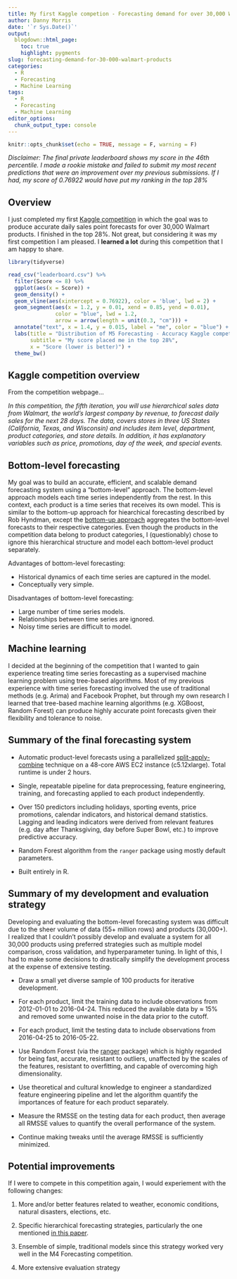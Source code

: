 ```yaml
---
title: My first Kaggle competion - Forecasting demand for over 30,000 Walmart products using machine learning and a bottom-level approach
author: Danny Morris
date: '`r Sys.Date()`'
output: 
  blogdown::html_page:
    toc: true
    highlight: pygments
slug: forecasting-demand-for-30-000-walmart-products
categories:
  - R
  - Forecasting
  - Machine Learning
tags:
  - R
  - Forecasting
  - Machine Learning
editor_options: 
  chunk_output_type: console
---
```


```r
knitr::opts_chunk$set(echo = TRUE, message = F, warning = F)
```

*Disclaimer: The final private leaderboard shows my score in the 46th percentile. I made a rookie mistake and failed to submit my most recent predictions that were an improvement over my previous submissions. If I had, my score of 0.76922 would have put my ranking in the top 28%*

## Overview

I just completed my first [Kaggle competition](https://www.kaggle.com/c/m5-forecasting-accuracy) in which the goal was to produce accurate daily sales point forecasts for over 30,000 Walmart products. I finished in the top 28%. Not great, but considering it was my first competition I am pleased. I **learned a lot** during this competition that I am happy to share.

```r
library(tidyverse)

read_csv("leaderboard.csv") %>%
  filter(Score <= 8) %>%
  ggplot(aes(x = Score)) +
  geom_density() +
  geom_vline(aes(xintercept = 0.76922), color = 'blue', lwd = 2) +
  geom_segment(aes(x = 1.2, y = 0.01, xend = 0.85, yend = 0.01),
               color = "blue", lwd = 1.2,
               arrow = arrow(length = unit(0.3, "cm"))) +
  annotate("text", x = 1.4, y = 0.015, label = "me", color = "blue") +
  labs(title = "Distribution of M5 Forecasting - Accuracy Kaggle competition scores",
       subtitle = "My score placed me in the top 28%",
       x = "Score (lower is better)") +
  theme_bw()
```

## Kaggle competition overview

From the competition webpage...

*In this competition, the fifth iteration, you will use hierarchical sales data from Walmart, the world’s largest company by revenue, to forecast daily sales for the next 28 days. The data, covers stores in three US States (California, Texas, and Wisconsin) and includes item level, department, product categories, and store details. In addition, it has explanatory variables such as price, promotions, day of the week, and special events.*

## Bottom-level forecasting

My goal was to build an accurate, efficient, and scalable demand forecasting system using a "bottom-level" approach. The bottom-level approach models each time series independently from the rest. In this context, each product is a time series that receives its own model. This is similar to the bottom-up approach for hiearchical forecasting described by Rob Hyndman, except the [bottom-up approach](https://otexts.com/fpp2/bottom-up.html) aggregates the bottom-level forecasts to their respective categories. Even though the products in the competition data belong to product categories, I (questionably) chose to ignore this hierarchical structure and model each bottom-level product separately.

Advantages of bottom-level forecasting:

 - Historical dynamics of each time series are captured in the model.
 - Conceptually very simple.
 
Disadvantages of bottom-level forecasting:

  - Large number of time series models.
  - Relationships between time series are ignored.
  - Noisy time series are difficult to model.
  
## Machine learning

I decided at the beginning of the competition that I wanted to gain experience treating time series forecasting as a supervised machine learning problem using tree-based algorithms. Most of my previous experience with time series forecasting involved the use of traditional methods (e.g. Arima) and Facebook Prophet, but through my own research I learned that tree-based machine learning algorithms (e.g. XGBoost, Random Forest) can produce highly accurate point forecasts given their flexibility and tolerance to noise.

## Summary of the final forecasting system

- Automatic product-level forecasts using a parallelized [split-apply-combine](https://www.jstatsoft.org/article/view/v040i01/v40i01.pdf) technique on a 48-core AWS EC2 instance (c5.12xlarge). Total runtime is under 2 hours.

- Single, repeatable pipeline for data preprocessing, feature engineering, training, and forecasting applied to each product independently.

- Over 150 predictors including holidays, sporting events, price promotions, calendar indicators, and historical demand statistics. Lagging and leading indicators were derived from relevant features (e.g. day after Thanksgiving, day before Super Bowl, etc.) to improve predictive accuracy. 

- Random Forest algorithm from the `ranger` package using mostly default parameters.

- Built entirely in R.

## Summary of my development and evaluation strategy

Developing and evaluating the bottom-level forecasting system was difficult due to the sheer volume of data (55+ million rows) and products (30,000+). I realized that I couldn't possibly develop and evaluate a system for all 30,000 products using preferred strategies such as multiple model comparison, cross validation, and hyperparameter tuning. In light of this, I had to make some decisions to drastically simplify the development process at the expense of extensive testing.

- Draw a small yet diverse sample of 100 products for iterative development.

- For each product, limit the training data to include observations from 2012-01-01 to 2016-04-24. This reduced the available data by $\approx$ 15% and removed some unwanted noise in the data prior to the cutoff.

- For each product, limit the testing data to include observations from 2016-04-25 to 2016-05-22.

- Use Random Forest (via the [ranger](https://arxiv.org/pdf/1508.04409.pdf) package) which is highly regarded for being fast, accurate, resistant to outliers, unaffected by the scales of the features, resistant to overfitting, and capable of overcoming high dimensionality.

- Use theoretical and cultural knowledge to engineer a standardized feature engineering pipeline and let the algorithm quantify the importances of feature for each product separately.

- Measure the RMSSE on the testing data for each product, then average all RMSSE values to quantify the overall performance of the system.

- Continue making tweaks until the average RMSSE is sufficiently minimized.

## Potential improvements

If I were to compete in this competition again, I would experiement with the following changes:

1. More and/or better features related to weather, economic conditions, natural disasters, elections, etc.

2. Specific hierarchical forecasting strategies, particularly the one mentioned [in this paper](https://arxiv.org/abs/1912.00370).

3. Ensemble of simple, traditional models since this strategy worked very well in the M4 Forecasting competition.

4. More extensive evaluation strategy





